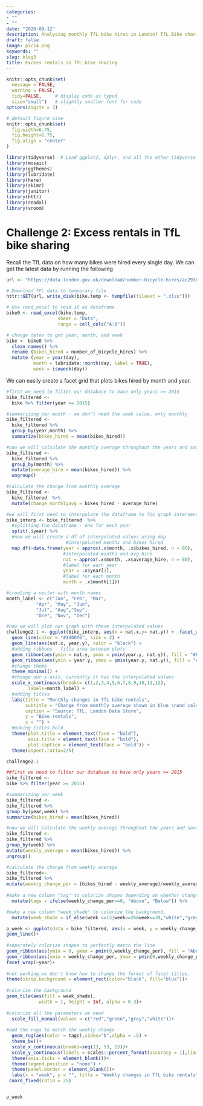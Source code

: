 ```yaml
---
categories:
- ""
- ""
date: "2020-09-12"
description: Analysing monthly TfL bike hires in London? TfL Bike sharing analysis
draft: false
image: pic14.png
keywords: ""
slug: blog3
title: Excess rentals in TfL bike sharing
---
```




```r
knitr::opts_chunk$set(
  message = FALSE, 
  warning = FALSE, 
  tidy=FALSE,     # display code as typed
  size="small")   # slightly smaller font for code
options(digits = 3)

# default figure size
knitr::opts_chunk$set(
  fig.width=6.75, 
  fig.height=6.75,
  fig.align = "center"
)
```


```r
library(tidyverse)  # Load ggplot2, dplyr, and all the other tidyverse packages
library(mosaic)
library(ggthemes)
library(lubridate)
library(here)
library(skimr)
library(janitor)
library(httr)
library(readxl)
library(vroom)
```
# Challenge 2: Excess rentals in TfL bike sharing

Recall the TfL data on how many bikes were hired every single day. We can get the latest data by running the following

```r
url <- "https://data.london.gov.uk/download/number-bicycle-hires/ac29363e-e0cb-47cc-a97a-e216d900a6b0/tfl-daily-cycle-hires.xlsx"

# Download TFL data to temporary file
httr::GET(url, write_disk(bike.temp <- tempfile(fileext = ".xlsx")))

# Use read_excel to read it as dataframe
bike0 <- read_excel(bike.temp,
                   sheet = "Data",
                   range = cell_cols("A:B"))

# change dates to get year, month, and week
bike <- bike0 %>% 
  clean_names() %>% 
  rename (bikes_hired = number_of_bicycle_hires) %>% 
  mutate (year = year(day),
          month = lubridate::month(day, label = TRUE),
          week = isoweek(day))
```



We can easily create a facet grid that plots bikes hired by month and year.

```r

#first we need to filter our database to have only years >= 2015
bike_filtered <- 
  bike %>% filter(year >= 2015)

#summarizing per month - we don't need the week value, only monthly
bike_filtered <- 
  bike_filtered %>% 
  group_by(year,month) %>% 
  summarize(bikes_hired = mean(bikes_hired))

#now we will calculate the monthly average throughout the years and save it in a new column
bike_filtered <- 
  bike_filtered %>% 
  group_by(month) %>% 
  mutate(average_hire = mean(bikes_hired)) %>% 
  ungroup()

#calculate the change from monthly average
bike_filtered <-
  bike_filtered  %>% 
  mutate(change_monthlyavg = bikes_hired - average_hire)

#we will first need to interpolate the dataframe to fix graph intersections while making the ribbon
bike_interp <- bike_filtered  %>% 
  #splitting the dataframe - one for each year
  split(.$year) %>% 
  #now we will create a df of interpolated values using map
                      #interpolated months and bikes hired
  map_df(~data.frame(year = approx(.x$month, .x$bikes_hired, n = 80), 
                     #interpolated months and avg hire
                     nat = approx(.x$month, .x$average_hire, n = 80), 
                     #label for each year
                     year = .x$year[1],
                     #label for each month
                     month = .x$month[1]))

#creating a vector with month names
month_label <- c("Jan", "Feb", "Mar",
           "Apr", "May", "Jun",
           "Jul", "Aug","Sep", 
           "Oce", "Nov", "Dec")

#now we will plot our graph with these interpolated values
challenge2.1 <- ggplot(bike_interp, aes(x = nat.x,y= nat.y)) +  facet_wrap(~year) +
  geom_line(color = "#1d00f6", size = 2) +
  geom_line(aes(nat.x, year.y), color = "black") +
  #adding ribbons - fills area between plots
  geom_ribbon(aes(ymin = nat.y, ymax = pmin(year.y, nat.y)), fill = "#EAB5B7" , alpha = 0.8) +
  geom_ribbon(aes(ymin = year.y, ymax = pmin(year.y, nat.y)), fill = "#CBECCE", alpha = 0.8) +
  #change theme
  theme_minimal() +
  #change our x-axis, currently it has the interpolated values
  scale_x_continuous(breaks= c(1,2,3,4,5,6,7,8,9,10,11,12),
        labels=month_label) +
  #adding titles
  labs(title = "Monthly changes in TfL bike rentals",
       subtitle = "Change from monthly average shown in blue \nand calculated between 2015-2019",
       caption = "Source: TfL, London Data Store",
       y = "Bike rentals",
       x = "") +
  #making titles bold
  theme(plot.title = element_text(face = "bold"),
        axis.title = element_text(face = "bold"),
        plot.caption = element_text(face = "bold")) +
  theme(aspect.ratio=2/5)

challenge2.1

```


```r
##first we need to filter our database to have only years >= 2015
bike_filtered <-
bike %>% filter(year >= 2015)

#summarizing per week
bike_filtered <-
bike_filtered %>%
group_by(year,week) %>%
summarize(bikes_hired = mean(bikes_hired))

#now we will calculate the weekly average throughout the years and save it in a new column
bike_filtered <-
bike_filtered %>%
group_by(week) %>%
mutate(weekly_average = mean(bikes_hired)) %>%
ungroup()

#calculate the change from weekly average
bike_filtered<-
bike_filtered %>%
mutate(weekly_change_per = (bikes_hired - weekly_average)/weekly_average)%>%
 
#make a new column "tag" to colorize shapes depending on whether change is above or below expected level
  mutate(tags = ifelse(weekly_change_per>=0, "Above", "Below")) %>% 

#make a new column "week_shade" to colorize the background.
  mutate(week_shade = if_else(week <=13|week>=26&week<=39,"white","grey"))

```

```r

p_week <- ggplot(data = bike_filtered, aes(x = week, y = weekly_change_per)) +  
geom_line()+
  
#separately colorize shapes to perfectly match the line
geom_ribbon(aes(ymin = 0, ymax = pmin(0,weekly_change_per), fill = "Above"), alpha=.5) + 
geom_ribbon(aes(ymin = weekly_change_per, ymax = pmin(0,weekly_change_per), fill = "Below"), alpha=.5)+
facet_wrap(~year)+
  
#not working.we don't know how to change the format of facet titles.
theme(strip.background = element_rect(color="black", fill="blue"))+
  
#colorize the background 
geom_tile(aes(fill = week_shade),
            width = 1, height = Inf, alpha = 0.3)+ 
  
#colorize all the parameters we need 
  scale_fill_manual(values = c("red","green","grey","white"))+
  
#add the rugs to match the weekly change 
  geom_rug(aes(color = tags),sides="b",alpha = .5) +
  theme_bw()+
  scale_x_continuous(breaks=seq(13, 53, 13))+
  scale_y_continuous(labels = scales::percent_format(accuracy = 1),limits = c(-0.6,0.6)) + 
  theme(axis.ticks = element_blank())+
  theme(legend.position = "none") + 
  theme(panel.border = element_blank())+
  labs(x = "week", y = "", title = "Weekly changes in TfL bike rentals", subtitle = "% change from weekly averages \ncalculated between 2015-2019", caption = "Source: TfL, London Data Store")+
 coord_fixed(ratio = 25)


p_week
```